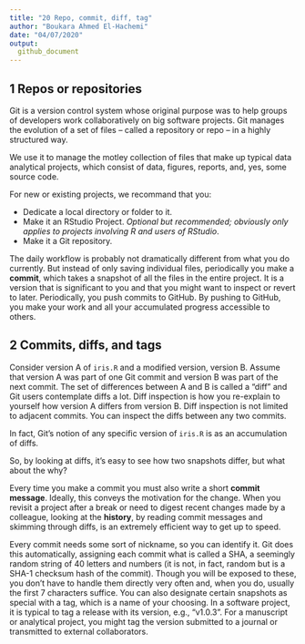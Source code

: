 ```yaml
---
title: "20 Repo, commit, diff, tag"
author: "Boukara Ahmed El-Hachemi"
date: "04/07/2020"
output: 
  github_document
---
```


## 1 Repos or repositories

Git is a version control system whose original purpose was to help groups of developers work collaboratively on big software projects. Git manages the evolution of a set of files – called a repository or repo – in a highly structured way.    

We use it to manage the motley collection of files that make up typical data analytical projects, which consist of data, figures, reports, and, yes, some source code.   

For new or existing projects, we recommand that you:  

* Dedicate a local directory or folder to it.
* Make it an RStudio Project. *Optional but recommended; obviously only applies to projects involving R and users of RStudio*.
* Make it a Git repository.   

The daily workflow is probably not dramatically different from what you do currently. But instead of only saving individual files, periodically you make a **commit**, which takes a snapshot of all the files in the entire project. It is a version that is significant to you and that you might want to inspect or revert to later. Periodically, you push commits to GitHub. By pushing to GitHub, you make your work and all your accumulated progress accessible to others.  

## 2 Commits, diffs, and tags  

Consider version A of `iris.R` and a modified version, version B. Assume that version A was part of one Git commit and version B was part of the next commit. The set of differences between A and B is called a “diff” and Git users contemplate diffs a lot. Diff inspection is how you re-explain to yourself how version A differs from version B. Diff inspection is not limited to adjacent commits. You can inspect the diffs between any two commits.    

In fact, Git’s notion of any specific version of `iris.R` is as an accumulation of diffs.  

So, by looking at diffs, it’s easy to see how two snapshots differ, but what about the why?  

Every time you make a commit you must also write a short **commit message**. Ideally, this conveys the motivation for the change. When you revisit a project after a break or need to digest recent changes made by a colleague, looking at the **history**, by reading commit messages and skimming through diffs, is an extremely efficient way to get up to speed.  

Every commit needs some sort of nickname, so you can identify it. Git does this automatically, assigning each commit what is called a SHA, a seemingly random string of 40 letters and numbers (it is not, in fact, random but is a SHA-1 checksum hash of the commit). Though you will be exposed to these, you don’t have to handle them directly very often and, when you do, usually the first 7 characters suffice. You can also designate certain snapshots as special with a tag, which is a name of your choosing. In a software project, it is typical to tag a release with its version, e.g., “v1.0.3”. For a manuscript or analytical project, you might tag the version submitted to a journal or transmitted to external collaborators.